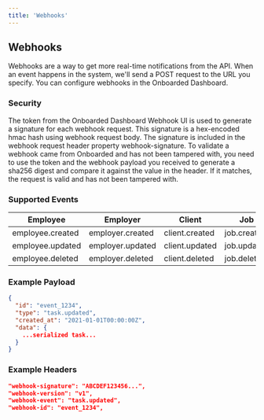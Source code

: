 ```yaml
---
title: 'Webhooks'
---
```


## Webhooks
Webhooks are a way to get more real-time notifications from the API. When an event happens in the system, we'll send a POST request to the URL you specify. You can configure webhooks in the Onboarded Dashboard.

### Security
The token from the Onboarded Dashboard Webhook UI is used to generate a signature for each webhook request. This signature is a hex-encoded hmac hash using webhook request body. The signature is included in the webhook request header property webhook-signature. To validate a webhook came from Onboarded and has not been tampered with, you need to use the token and the webhook payload you received to generate a sha256 digest and compare it against the value in the header. If it matches, the request is valid and has not been tampered with.

### Supported Events


| Employee         | Employer         | Client         | Job         | Task         | Placement         |
|------------------|------------------|----------------|-------------|--------------|-------------------|
| employee.created | employer.created | client.created | job.created | task.created | placement.created |
| employee.updated | employer.updated | client.updated | job.updated | task.updated | placement.updated |
| employee.deleted | employer.deleted | client.deleted | job.deleted | task.deleted | placement.deleted |


### Example Payload
```json
{
  "id": "event_1234",
  "type": "task.updated",
  "created_at": "2021-01-01T00:00:00Z",
  "data": {
    ...serialized task...
  }
}
```
### Example Headers
```json
"webhook-signature": "ABCDEF123456...",
"webhook-version": "v1",
"webhook-event": "task.updated",
"webhook-id": "event_1234",
```